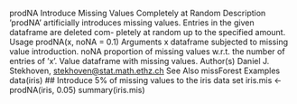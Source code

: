prodNA
Introduce Missing Values Completely at Random
Description
’prodNA’ artificially introduces missing values. Entries in the given dataframe are deleted com-
pletely at random up to the specified amount.
Usage
prodNA(x, noNA = 0.1)
Arguments
x dataframe subjected to missing value introduction.
noNA proportion of missing values w.r.t. the number of entries of ’x’.
Value
dataframe with missing values.
Author(s)
Daniel J. Stekhoven, <stekhoven@stat.math.ethz.ch>
See Also
missForest
Examples
data(iris)
## Introduce 5% of missing values to the iris data set
iris.mis <- prodNA(iris, 0.05)
summary(iris.mis)
